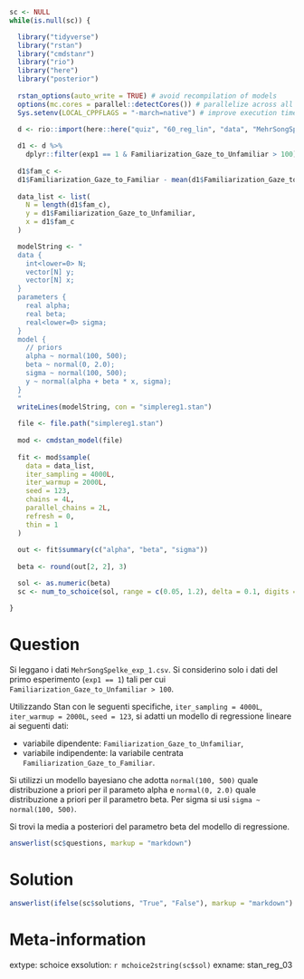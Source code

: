 ```r
sc <- NULL
while(is.null(sc)) {

  library("tidyverse")
  library("rstan")
  library("cmdstanr")
  library("rio")
  library("here")
  library("posterior")
  
  rstan_options(auto_write = TRUE) # avoid recompilation of models
  options(mc.cores = parallel::detectCores()) # parallelize across all CPUs
  Sys.setenv(LOCAL_CPPFLAGS = "-march=native") # improve execution time

  d <- rio::import(here::here("quiz", "60_reg_lin", "data", "MehrSongSpelke_exp_1.csv"))
  
  d1 <- d %>% 
    dplyr::filter(exp1 == 1 & Familiarization_Gaze_to_Unfamiliar > 100)
  
  d1$fam_c <- 
  d1$Familiarization_Gaze_to_Familiar - mean(d1$Familiarization_Gaze_to_Familiar)
  
  data_list <- list(
    N = length(d1$fam_c),
    y = d1$Familiarization_Gaze_to_Unfamiliar,
    x = d1$fam_c
  )

  modelString <- "
  data {
    int<lower=0> N;
    vector[N] y;
    vector[N] x;
  }
  parameters {
    real alpha;
    real beta;
    real<lower=0> sigma;
  }
  model {
    // priors
    alpha ~ normal(100, 500);
    beta ~ normal(0, 2.0);
    sigma ~ normal(100, 500);
    y ~ normal(alpha + beta * x, sigma);
  }
  "
  writeLines(modelString, con = "simplereg1.stan")
  
  file <- file.path("simplereg1.stan")
  
  mod <- cmdstan_model(file)
  
  fit <- mod$sample(
    data = data_list,
    iter_sampling = 4000L,
    iter_warmup = 2000L,
    seed = 123,
    chains = 4L,
    parallel_chains = 2L,
    refresh = 0,
    thin = 1
  )
  
  out <- fit$summary(c("alpha", "beta", "sigma"))
  
  beta <- round(out[2, 2], 3)

  sol <- as.numeric(beta)
  sc <- num_to_schoice(sol, range = c(0.05, 1.2), delta = 0.1, digits = 3)

}
```

Question
========

Si leggano i dati `MehrSongSpelke_exp_1.csv`. Si considerino solo i dati del primo esperimento (`exp1 == 1`) tali per cui `Familiarization_Gaze_to_Unfamiliar > 100`. 

Utilizzando Stan con le seguenti specifiche, `iter_sampling = 4000L`, `iter_warmup = 2000L`, `seed = 123`, si adatti un modello di regressione lineare ai seguenti dati:

- variabile dipendente: `Familiarization_Gaze_to_Unfamiliar`,
- variabile indipendente: la variabile centrata `Familiarization_Gaze_to_Familiar`.

Si utilizzi un modello bayesiano che adotta `normal(100, 500)` quale distribuzione a priori per il parameto alpha e `normal(0, 2.0)` quale distribuzione a priori per il parametro beta. Per sigma si usi `sigma ~ normal(100, 500)`.

Si trovi la media a posteriori del parametro beta del modello di regressione.

```r
answerlist(sc$questions, markup = "markdown")
```

Solution
========

```r
answerlist(ifelse(sc$solutions, "True", "False"), markup = "markdown")
```

Meta-information
================
extype: schoice
exsolution: `r mchoice2string(sc$sol)`
exname: stan_reg_03
